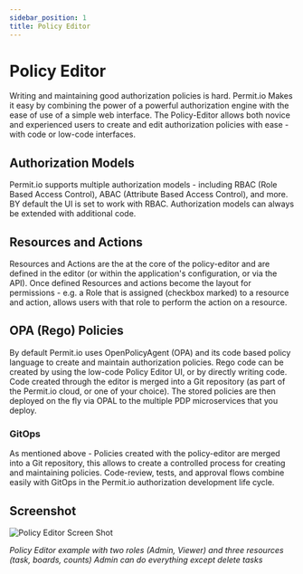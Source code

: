 ```yaml
---
sidebar_position: 1
title: Policy Editor
---
```


# Policy Editor

Writing and maintaining good authorization policies is hard.
Permit.io Makes it easy by combining the power of a powerful authorization engine with the ease of use of a simple web interface.
The Policy-Editor allows both novice and experienced users to create and edit authorization policies with ease - with code or low-code interfaces.

## Authorization Models

Permit.io supports multiple authorization models - including RBAC (Role Based Access Control), ABAC (Attribute Based Access Control), and more.
BY default the UI is set to work with RBAC.
Authorization models can always be extended with additional code.

## Resources and Actions

Resources and Actions are the at the core of the policy-editor and are defined in the editor (or within the application's configuration, or via the API).
Once defined Resources and actions become the layout for permissions - e.g. a Role that is assigned (checkbox marked) to a resource and action, allows users with that role to perform the action on a resource.

## OPA (Rego) Policies

By default Permit.io uses OpenPolicyAgent (OPA) and its code based policy language to create and maintain authorization policies.
Rego code can be created by using the low-code Policy Editor UI, or by directly writing code.
Code created through the editor is merged into a Git repository (as part of the Permit.io cloud, or one of your choice).
The stored policies are then deployed on the fly via OPAL to the multiple PDP microservices that you deploy.

### GitOps

As mentioned above - Policies created with the policy-editor are merged into a Git repository, this allows to create a controlled process for creating and maintaining policies.
Code-review, tests, and approval flows combine easily with GitOps in the Permit.io authorization development life cycle.

## Screenshot

![Policy Editor Screen Shot](/img/screenshots/policy-editor.png)

_Policy Editor example with two roles (Admin, Viewer) and three resources (task, boards, counts)_
_Admin can do everything except delete tasks_
